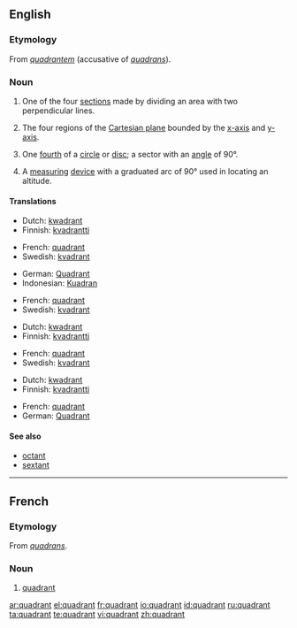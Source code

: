 {{wikipedia}}
==English==

===Etymology===
From {{L.}} ''[[quadrantem]]'' (accusative of ''[[quadrans]]'').

===Noun===
{{en-noun}}

# One of the four [[section]]s made by dividing an area with two perpendicular lines.
#{{mathematics}} The four regions of the [[Cartesian plane]] bounded by the [[x-axis]] and [[y-axis]].
#{{geometry}} One [[fourth]] of a [[circle]] or [[disc]]; a sector with an [[angle]] of 90&deg;.
#{{nautical}} A [[measuring]] [[device]] with a graduated arc of 90&deg; used in locating an altitude.

====Translations====
{{trans-top|section}}
*Dutch: [[kwadrant]] {{n}}
*Finnish: [[kvadrantti]]
{{trans-mid}}
*French: [[#French|quadrant]] {{m}}
*Swedish: [[kvadrant]] {{c}}
{{trans-bottom}}

{{trans-top|region of the Cartesian plane}}
*German: [[Quadrant]] {{m}}
*Indonesian: [[Kuadran]] {{n}}
{{trans-mid}}
*French: [[#French|quadrant]] {{m}}
*Swedish: [[kvadrant]] {{c}}
{{trans-bottom}}

{{trans-top|fourth of a circle}}
*Dutch: [[kwadrant]] {{n}}
*Finnish: [[kvadrantti]]
{{trans-mid}}
*French: [[#French|quadrant]] {{m}}
*Swedish: [[kvadrant]] {{c}}
{{trans-bottom}}

{{trans-top|measuring device}}
*Dutch: [[kwadrant]] {{n}}
*Finnish: [[kvadrantti]]
{{trans-mid}}
*French: [[#French|quadrant]] {{m}}
*German: [[Quadrant]] {{m}}
{{trans-bottom}}

====See also====
*[[octant]]
*[[sextant]]

----
==French==
===Etymology===
From {{L.}} ''[[quadrans]]''.

===Noun===
{{fr-noun|m}}
#[[#Noun|quadrant]]

[[ar:quadrant]]
[[el:quadrant]]
[[fr:quadrant]]
[[io:quadrant]]
[[id:quadrant]]
[[ru:quadrant]]
[[ta:quadrant]]
[[te:quadrant]]
[[vi:quadrant]]
[[zh:quadrant]]